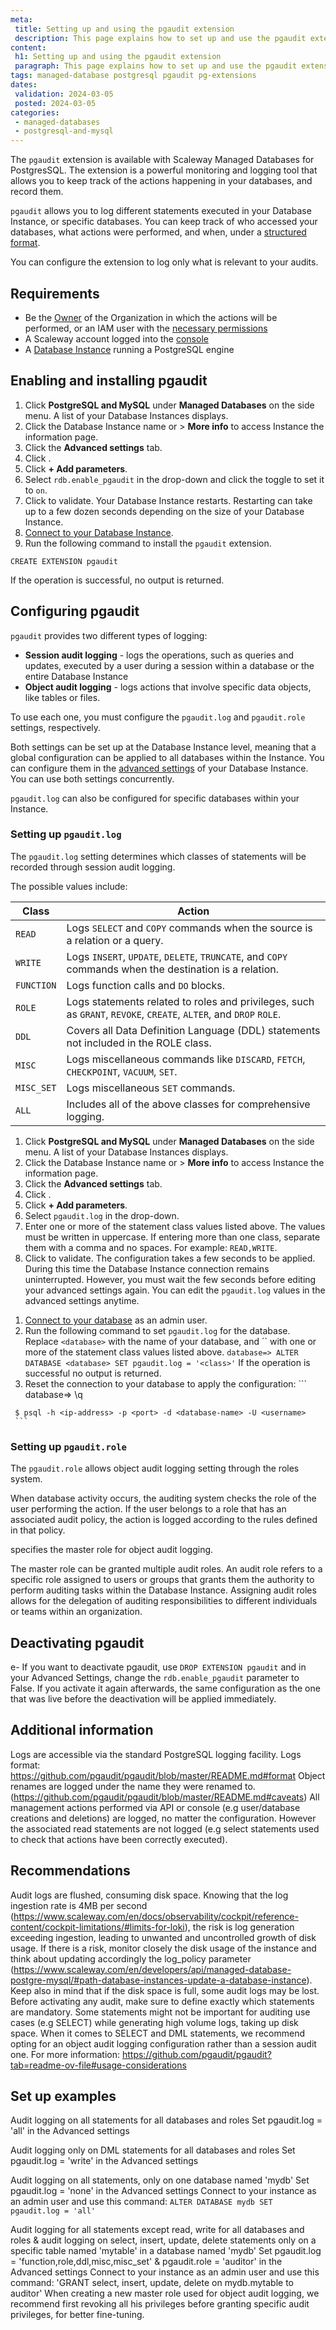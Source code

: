 ```yaml
---
meta:
 title: Setting up and using the pgaudit extension
 description: This page explains how to set up and use the pgaudit extension.
content:
 h1: Setting up and using the pgaudit extension
 paragraph: This page explains how to set up and use the pgaudit extension.
tags: managed-database postgresql pgaudit pg-extensions
dates:
 validation: 2024-03-05
 posted: 2024-03-05
categories:
 - managed-databases
 - postgresql-and-mysql
---
```



The `pgaudit` extension is available with Scaleway Managed Databases for PostgresSQL. The extension is a powerful monitoring and logging tool that allows you to keep track of the actions happening in your databases, and record them.


`pgaudit` allows you to log different statements executed in your Database Instance, or specific databases. You can keep track of who accessed your databases, what actions were performed, and when, under a [structured format](https://github.com/pgaudit/pgaudit/blob/master/README.md#format).


You can configure the extension to log only what is relevant to your audits.


## Requirements
- Be the [Owner](/identity-and-access-management/iam/concepts/#owner) of the Organization in which the actions will be performed, or an IAM user with the [necessary permissions](/identity-and-access-management/iam/concepts/#permission)
- A Scaleway account logged into the [console](https://console.scaleway.com)
- A [Database Instance](/managed-databases/postgresql-and-mysql/how-to/create-a-database) running a PostgreSQL engine


## Enabling and installing pgaudit


1. Click **PostgreSQL and MySQL** under **Managed Databases** on the side menu. A list of your Database Instances displays.
2. Click the Database Instance name or <Icon name="more" /> > **More info** to access Instance the information page.
3. Click the **Advanced settings** tab.
4. Click <Icon name="edit" />.
5. Click **+ Add parameters**.
6. Select `rdb.enable_pgaudit` in the drop-down and click the toggle to set it to `on`.
8. Click <Icon name="validate" /> to validate. Your Database Instance restarts.
   <Message type="important">
     Restarting can take up to a few dozen seconds depending on the size of your Database Instance.
   </Message>
9. [Connect to your Database Instance](/managed-databases/postgresql-and-mysql/how-to/connect-database-instance/).
10. Run the following command to install the `pgaudit` extension.
   ```
   CREATE EXTENSION pgaudit
   ```
   If the operation is successful, no output is returned.


## Configuring pgaudit


`pgaudit` provides two different types of logging:
   - **Session audit logging** - logs the operations, such as queries and updates, executed by a user during a session within a database or the entire Database Instance
   - **Object audit logging** - logs actions that involve specific data objects, like tables or files.


To use each one, you must configure the `pgaudit.log` and `pgaudit.role` settings, respectively.


Both settings can be set up at the Database Instance level, meaning that a global configuration can be applied to all databases within the Instance. You can configure them in the [advanced settings](/managed-databases/postgresql-and-mysql/concepts/#advanced-settings) of your Database Instance. You can use both settings concurrently.


`pgaudit.log` can also be configured for specific databases within your Instance.


### Setting up `pgaudit.log`


The `pgaudit.log` setting determines which classes of statements will be recorded through session audit logging.


The possible values include:


| Class        | Action         |
| ------------ | ------------------- |
| `READ`       | Logs `SELECT` and `COPY` commands when the source is a relation or a query. |
| `WRITE`      | Logs `INSERT`, `UPDATE`, `DELETE`, `TRUNCATE`, and `COPY` commands when the destination is a relation. |
| `FUNCTION`   | Logs function calls and `DO` blocks. |
| `ROLE`       | Logs statements related to roles and privileges, such as `GRANT`, `REVOKE`, `CREATE`, `ALTER`, and `DROP` `ROLE`.        |
| `DDL`        | Covers all Data Definition Language (DDL) statements not included in the ROLE class. |
| `MISC`       | Logs miscellaneous commands like `DISCARD`, `FETCH`, `CHECKPOINT`, `VACUUM`, `SET`.   |
| `MISC_SET`   | Logs miscellaneous `SET` commands. |
| `ALL`        | Includes all of the above classes for comprehensive logging. |


<Tabs id="pgauditlog">


 <TabsTab label="for a Database Instance">


   1. Click **PostgreSQL and MySQL** under **Managed Databases** on the side menu. A list of your Database Instances displays.
   2. Click the Database Instance name or <Icon name="more" /> > **More info** to access Instance the information page.
   3. Click the **Advanced settings** tab.
   4. Click <Icon name="edit" />.
   5. Click **+ Add parameters**.
   6. Select `pgaudit.log` in the drop-down.
   7. Enter one or more of the statement class values listed above.
     <Message type="note">
       The values must be written in uppercase. If entering more than one class, separate them with a comma and no spaces. For example: `READ,WRITE`.
     </Message>
   8. Click <Icon name="validate" /> to validate.
     <Message type="note">
       The configuration takes a few seconds to be applied. During this time the Database Instance connection remains uninterrupted. However, you must wait the few seconds before editing your advanced settings again.
     </Message>
   You can edit the `pgaudit.log` values in the advanced settings anytime.
 </TabsTab>


 <TabsTab label="for a specific database">


   1. [Connect to your database](/managed-databases/postgresql-and-mysql/how-to/connect-database-instance/) as an admin user.
   2. Run the following command to set `pgaudit.log` for the database. Replace `<database>` with the name of your database, and ´<class>` with one or more of the statement class values listed above.
     ```
     database=> ALTER DATABASE <database> SET pgaudit.log = '<class>'
     ```
     If the operation is successful no output is returned.
   3. Reset the connection to your database to apply the configuration:
     ```
     database=> \q


     $ psql -h <ip-address> -p <port> -d <database-name> -U <username>
     ```
 </TabsTab>


</Tabs>


### Setting up `pgaudit.role`

The `pgaudit.role` allows object audit logging setting through the roles system.

When database activity occurs, the auditing system checks the role of the user performing the action. If the user belongs to a role that has an associated audit policy, the action is logged according to the rules defined in that policy.

specifies the master role for object audit logging.

The master role can be granted multiple audit roles. An audit role refers to a specific role assigned to users or groups that grants them the authority to perform auditing tasks within the Database Instance. Assigning audit roles allows for the delegation of auditing responsibilities to different individuals or teams within an organization.










## Deactivating pgaudit
e- If you want to deactivate pgaudit, use `DROP EXTENSION pgaudit` and in your Advanced Settings, change the `rdb.enable_pgaudit` parameter to False. If you activate it again afterwards, the same configuration as the one that was live before the deactivation will be applied immediately.




## Additional information
Logs are accessible via the standard PostgreSQL logging facility.
Logs format: https://github.com/pgaudit/pgaudit/blob/master/README.md#format
Object renames are logged under the name they were renamed to. (https://github.com/pgaudit/pgaudit/blob/master/README.md#caveats)
All management actions performed via API or console (e.g user/database creations and deletions) are logged, no matter the configuration. However the associated read statements are not logged (e.g select statements used to check that actions have been correctly executed).


## Recommendations
Audit logs are flushed, consuming disk space. Knowing that the log ingestion rate is 4MB per second (https://www.scaleway.com/en/docs/observability/cockpit/reference-content/cockpit-limitations/#limits-for-loki), the risk is log generation exceeding ingestion, leading to unwanted and uncontrolled growth of disk usage. If there is a risk, monitor closely the disk usage of the instance and think about updating accordingly the log_policy parameter (https://www.scaleway.com/en/developers/api/managed-database-postgre-mysql/#path-database-instances-update-a-database-instance). Keep also in mind that if the disk space is full, some audit logs may be lost.
Before activating any audit, make sure to define exactly which statements are mandatory. Some statements might not be important for auditing use cases (e.g SELECT) while generating high volume logs, taking up disk space. When it comes to SELECT and DML statements, we recommend opting for an object audit logging configuration rather than a session audit one. For more information: https://github.com/pgaudit/pgaudit?tab=readme-ov-file#usage-considerations




## Set up examples
Audit logging on all statements for all databases and roles
Set pgaudit.log = 'all' in the Advanced settings




Audit logging only on DML statements for all databases and roles
Set pgaudit.log = 'write' in the Advanced settings




Audit logging on all statements, only on one database named 'mydb'
Set pgaudit.log = 'none' in the Advanced settings
Connect to your instance as an admin user and use this command: `ALTER DATABASE mydb SET pgaudit.log = 'all'`




Audit logging for all statements except read, write for all databases and roles & audit logging on select, insert, update, delete statements only on a specific table named 'mytable' in a database named 'mydb'
Set pgaudit.log = 'function,role,ddl,misc,misc_set' & pgaudit.role = 'auditor' in the Advanced settings
Connect to your instance as an admin user and use this command: 'GRANT select, insert, update, delete on mydb.mytable to auditor'
When creating a new master role used for object audit logging, we recommend first revoking all his privileges before granting specific audit privileges, for better fine-tuning.





